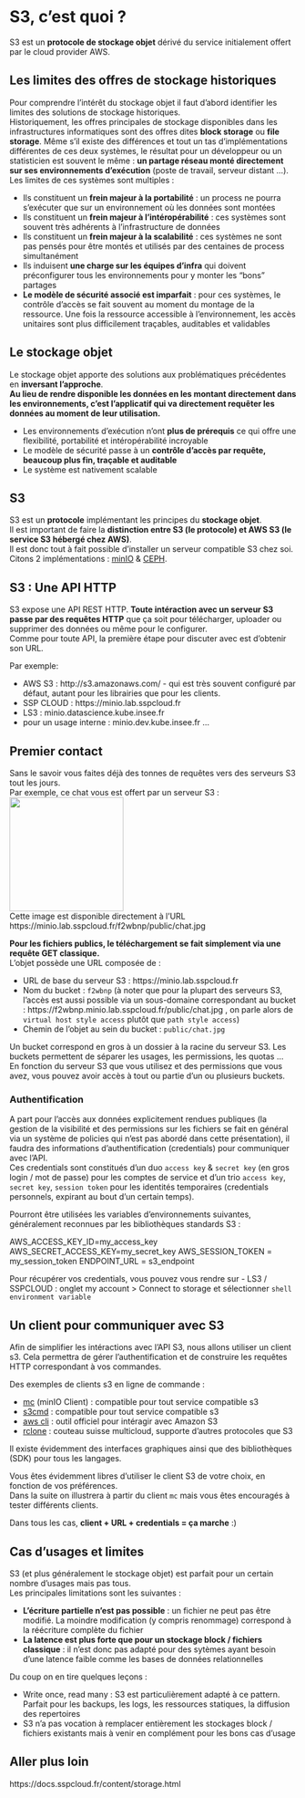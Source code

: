 # S3, c'est quoi ?

S3 est un **protocole de stockage objet** dérivé du service initialement offert par le cloud provider AWS.  

## Les limites des offres de stockage historiques

Pour comprendre l'intérêt du stockage objet il faut d'abord identifier les limites des solutions de stockage historiques.  
Historiquement, les offres principales de stockage disponibles dans les infrastructures informatiques sont des offres dites **block storage** ou **file storage**. Même s'il existe des différences et tout un tas d'implémentations différentes de ces deux systèmes, le résultat pour un développeur ou un statisticien est souvent le même : **un partage réseau monté directement sur ses environnements d'exécution** (poste de travail, serveur distant ...).  
Les limites de ces systèmes sont multiples :  

* Ils constituent un **frein majeur à la portabilité** : un process ne pourra s'exécuter que sur un environnement où les données sont montées  
* Ils constituent un **frein majeur à l'intéropérabilité** : ces systèmes sont souvent très adhérents à l'infrastructure de données 
* Ils constituent un **frein majeur à la scalabilité** : ces systèmes ne sont pas pensés pour être montés et utilisés par des centaines de process simultanément  
* Ils induisent **une charge sur les équipes d'infra** qui doivent préconfigurer tous les environnements pour y monter les "bons" partages  
* **Le modèle de sécurité associé est imparfait** : pour ces systèmes, le contrôle d'accès se fait souvent au moment du montage de la ressource. Une fois la ressource accessible à l'environnement, les accès unitaires sont plus difficilement traçables, auditables et validables  

## Le stockage objet

Le stockage objet apporte des solutions aux problématiques précédentes en **inversant l'approche**.  
**Au lieu de rendre disponible les données en les montant directement dans les environnements, c'est l'applicatif qui va directement requêter les données au moment de leur utilisation.**  

* Les environnements d'exécution n'ont **plus de prérequis** ce qui offre une flexibilité, portabilité et intéropérabilité incroyable 
* Le modèle de sécurité passe à un **contrôle d'accès par requête, beaucoup plus fin, traçable et auditable**
* Le système est nativement scalable  

## S3  

S3 est un **protocole** implémentant les principes du **stockage objet**.  
Il est important de faire la **distinction entre S3 (le protocole) et AWS S3 (le service S3 hébergé chez AWS)**.  
Il est donc tout à fait possible d'installer un serveur compatible S3 chez soi. Citons 2 implémentations : [minIO](https://github.com/minio/minio) & [CEPH](https://docs.ceph.com/en/latest/radosgw/s3/).  

## S3 : Une API HTTP

S3 expose une API REST HTTP. **Toute intéraction avec un serveur S3 passe par des requêtes HTTP** que ça soit pour télécharger, uploader ou supprimer des données ou même pour le configurer.  
Comme pour toute API, la première étape pour discuter avec est d'obtenir son URL.

Par exemple: 

- AWS S3 : http://s3.amazonaws.com/  - qui est très souvent configuré par défaut, autant pour les librairies que pour les clients. 
- SSP CLOUD : https://minio.lab.sspcloud.fr
- LS3 : minio.datascience.kube.insee.fr
- pour un usage interne : minio.dev.kube.insee.fr
...

## Premier contact  

Sans le savoir vous faites déjà des tonnes de requêtes vers des serveurs S3 tout les jours.  
Par exemple, ce chat vous est offert par un serveur S3 : 
<img src="https://minio.lab.sspcloud.fr/f2wbnp/public/chat.jpg" width="200">  
Cette image est disponible directement à l'URL https://minio.lab.sspcloud.fr/f2wbnp/public/chat.jpg  

**Pour les fichiers publics, le téléchargement se fait simplement via une requête GET classique.**  
L'objet possède une URL composée de :  

* URL de base du serveur S3 : https://minio.lab.sspcloud.fr  
* Nom du bucket : `f2wbnp` (à noter que pour la plupart des serveurs S3, l'accès est aussi possible via un sous-domaine correspondant au bucket : https://f2wbnp.minio.lab.sspcloud.fr/public/chat.jpg , on parle alors de `virtual host style access` plutôt que `path style access`)  
* Chemin de l'objet au sein du bucket : `public/chat.jpg`  

Un bucket correspond en gros à un dossier à la racine du serveur S3. Les buckets permettent de séparer les usages, les permissions, les quotas ...  
En fonction du serveur S3 que vous utilisez et des permissions que vous avez, vous pouvez avoir accès à tout ou partie d'un ou plusieurs buckets.

### Authentification

A part pour l'accès aux données explicitement rendues publiques (la gestion de la visibilité et des permissions sur les fichiers se fait en général via un système de policies qui n'est pas abordé dans cette présentation), il faudra des informations d'authentification (credentials) pour communiquer avec l'API.  
Ces credentials sont constitués d'un duo `access key` & `secret key` (en gros login / mot de passe) pour les comptes de service et d'un trio `access key`, `secret key`, `session token` pour les identités temporaires (credentials personnels, expirant au bout d'un certain temps).  

Pourront être utilisées les variables d'environnements suivantes, généralement reconnues par les bibliothèques standards S3 :

AWS_ACCESS_KEY_ID=my_access_key
AWS_SECRET_ACCESS_KEY=my_secret_key
AWS_SESSION_TOKEN = my_session_token
ENDPOINT_URL = s3_endpoint

Pour récupérer vos credentials, vous pouvez vous rendre sur 
- LS3 / SSPCLOUD : onglet my account > Connect to storage et sélectionner `shell environment variable`

## Un client pour communiquer avec S3

Afin de simplifier les intéractions avec l'API S3, nous allons utiliser un client s3. Cela permettra de gérer l'authentification et de construire les requêtes HTTP correspondant à vos commandes.

Des exemples de clients s3 en ligne de commande :  

- [mc](https://min.io/docs/minio/linux/reference/minio-mc.html) (minIO Client) : compatible pour tout service compatible s3
- [s3cmd](https://s3tools.org/s3cmd) : compatible pour tout service compatible s3  
- [aws cli](https://aws.amazon.com/cli/) : outil officiel pour intéragir avec Amazon S3
- [rclone](https://rclone.org/) : couteau suisse multicloud, supporte d'autres protocoles que S3  

Il existe évidemment des interfaces graphiques ainsi que des bibliothèques (SDK) pour tous les langages.  

Vous êtes évidemment libres d'utiliser le client S3 de votre choix, en fonction de vos préférences.  
Dans la suite on illustrera à partir du client `mc` mais vous êtes encouragés à tester différents clients.  

Dans tous les cas, **client + URL + credentials = ça marche** :)  

## Cas d'usages et limites  

S3 (et plus généralement le stockage objet) est parfait pour un certain nombre d'usages mais pas tous.  
Les principales limitations sont les suivantes :  

* **L'écriture partielle n'est pas possible** : un fichier ne peut pas être modifié. La moindre modification (y compris renommage) correspond à la réécriture complète du fichier  
* **La latence est plus forte que pour un stockage block / fichiers classique** : il n'est donc pas adapté pour des sytèmes ayant besoin d'une latence faible comme les bases de données relationnelles  

Du coup on en tire quelques leçons :  

* Write once, read many : S3 est particulièrement adapté à ce pattern. Parfait pour les backups, les logs, les ressources statiques, la diffusion des repertoires
* S3 n'a pas vocation à remplacer entièrement les stockages block / fichiers existants mais à venir en complément pour les bons cas d'usage

## Aller plus loin 

https://docs.sspcloud.fr/content/storage.html

